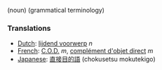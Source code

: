 (noun) (grammatical terminology)

===Translations===
*[[Dutch]]: [[lijdend voorwerp]] ''n''
*[[French]]: [[C.O.D.]] ''m'', [[complément d'objet direct]] ''m''
*[[Japanese]]: [[直接目的語]] (chokusetsu mokutekigo)